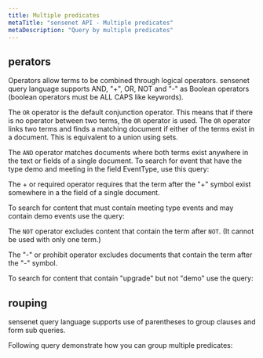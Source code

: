 ```yaml
---
title: Multiple predicates
metaTitle: "sensenet API - Multiple predicates"
metaDescription: "Query by multiple predicates"
---
```


## perators

Operators allow terms to be combined through logical operators. sensenet query language supports AND, "+", OR, NOT and "-" as Boolean operators (boolean operators must be ALL CAPS like keywords).

The `OR` operator is the default conjunction operator. This means that if there is no operator between two terms, the `OR` operator is used. The `OR` operator links two terms and finds a matching document if either of the terms exist in a document. This is equivalent to a union using sets.

<tab category="querying" article="query-multiple-predicates" example="or" />

The `AND` operator matches documents where both terms exist anywhere in the text or fields of a single document. To search for event that have the type demo and meeting in the field EventType, use this query:

<tab category="querying" article="query-multiple-predicates" example="and" />

The + or required operator requires that the term after the "+" symbol exist somewhere in a the field of a single document.

To search for content that must contain meeting type events and may contain demo events use the query:

<tab category="querying" article="query-multiple-predicates" example="plus" />

The `NOT` operator excludes content that contain the term after `NOT`. (It cannot be used with only one term.)

<tab category="querying" article="query-multiple-predicates" example="not" />

The "-" or prohibit operator excludes documents that contain the term after the "-" symbol.

To search for content that contain "upgrade" but not "demo" use the query:

<tab category="querying" article="query-multiple-predicates" example="minus" />

## rouping

sensenet query language supports use of parentheses to group clauses and form sub queries.

Following query demonstrate how you can group multiple predicates:

<tab category="querying" article="query-multiple-predicates" example="grouping" />
